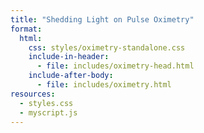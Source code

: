 ```yaml
---
title: "Shedding Light on Pulse Oximetry"
format:
  html:
    css: styles/oximetry-standalone.css
    include-in-header:
      - file: includes/oximetry-head.html
    include-after-body:
      - file: includes/oximetry.html
resources:
  - styles.css
  - myscript.js
---
```

